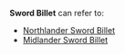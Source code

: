 {{Disambiguation}}
'''Sword Billet''' can refer to:
* [[Northlander Sword Billet]]
* [[Midlander Sword Billet]]